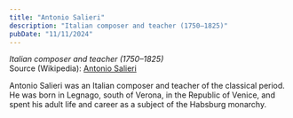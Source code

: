 ```yaml
---
title: "Antonio Salieri"
description: "Italian composer and teacher (1750–1825)"
pubDate: "11/11/2024"
---
```


*Italian composer and teacher (1750–1825)*  
Source (Wikipedia): [Antonio Salieri][1]

Antonio Salieri was an Italian composer and teacher of the classical period. He was born in Legnago, south of Verona, in the Republic of Venice, and spent his adult life and career as a subject of the Habsburg monarchy.

[1]: https://en.wikipedia.org/wiki/Antonio_Salieri
